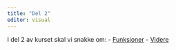 ```yaml
---
title: "Del 2"
editor: visual
---
```


I del 2 av kurset skal vi snakke om: 
- [Funksjoner](funksjoner.qmd) 
- [Videre](videre.qmd)
